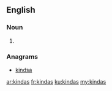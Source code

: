 ==English==

===Noun===
{{head|en|plural}}

# {{plural of|kinda|lang=en}}

===Anagrams===
* [[kindsa#English|kindsa]]

[[ar:kindas]]
[[fr:kindas]]
[[ku:kindas]]
[[my:kindas]]